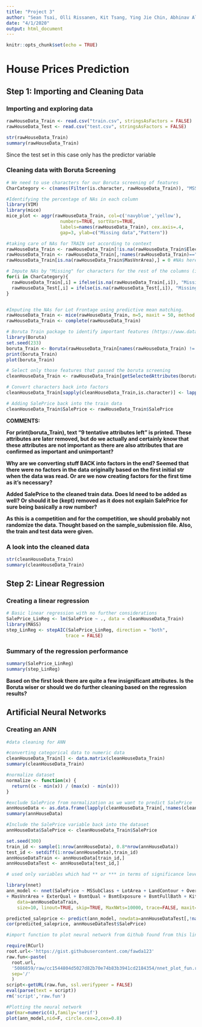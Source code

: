 ```yaml
---
title: "Project 3"
author: "Sean Tsai, Olli Rissanen, Kit Tsang, Ying Jie Chin, Abhinav Alluri"
date: "4/1/2020"
output: html_document
---
```


```r
knitr::opts_chunk$set(echo = TRUE)
```

# House Prices Prediction

## Step 1: Importing and Cleaning Data

### Importing and exploring data

```r
rawHouseData_Train <- read.csv("train.csv", stringsAsFactors = FALSE)
rawHouseData_Test <- read.csv("test.csv", stringsAsFactors = FALSE)

str(rawHouseData_Train)
summary(rawHouseData_Train)
```

Since the test set in this case only has the predictor variable

### Cleaning data with Boruta Screening

```r
# We need to use characters for our Boruta screening of features
CharCategory <- c(names(Filter(is.character, rawHouseData_Train)), "MSSubClass")

#Identifying the percentage of NAs in each column
library(VIM)
library(mice)
mice_plot <- aggr(rawHouseData_Train, col=c('navyblue','yellow'),
                    numbers=TRUE, sortVars=TRUE,
                    labels=names(rawHouseData_Train), cex.axis=.4,
                    gap=3, ylab=c("Missing data","Pattern"))

#taking care of NAs for TRAIN set according to context
rawHouseData_Train <- rawHouseData_Train[!is.na(rawHouseData_Train$Electrical),] #dropped na;only 1 missing observation
rawHouseData_Train <- rawHouseData_Train[,!names(rawHouseData_Train)=="GarageYrBlt"] #drop GarageYrBlt column;we have many other garage variables, and imputation of year = 0 might affect the regression
rawHouseData_Train[is.na(rawHouseData_Train$MasVnrArea),] = 0 #NAs here mean that there is no Masonry veneer so area = 0

# Impute NAs by "Missing" for characters for the rest of the columns (i.e. PoolQC,MiscFeature,Alley etc) where NA = none
for(i in CharCategory){
  rawHouseData_Train[,i] = ifelse(is.na(rawHouseData_Train[,i]), "Missing", rawHouseData_Train[,i])
  rawHouseData_Test[,i] = ifelse(is.na(rawHouseData_Test[,i]), "Missing", rawHouseData_Test[,i])
}


#Imputing the NAs for Lot Frontage using predictive mean matching. 
rawHouseData_Train <- mice(rawHouseData_Train, m=5, maxit = 50, method = 'pmm', seed = 100)
rawHouseData_Train <- complete(rawHouseData_Train)

# Boruta Train package to identify important features (https://www.datacamp.com/community/tutorials/feature-selection-R-boruta)
library(Boruta)
set.seed(233)
boruta_Train <- Boruta(rawHouseData_Train[names(rawHouseData_Train) != "Id" & names(rawHouseData_Train) != "SalePrice" ], rawHouseData_Train$SalePrice ,  doTrace = 2)
print(boruta_Train)
plot(boruta_Train)

# Select only those features that passed the boruta screening
cleanHouseData_Train <- rawHouseData_Train[getSelectedAttributes(boruta_Train, withTentative = F)]

# Convert characters back into factors
cleanHouseData_Train[sapply(cleanHouseData_Train,is.character)] <- lapply(cleanHouseData_Train[sapply(cleanHouseData_Train,is.character)], as.factor)

# Adding SalePrice back into the train data
cleanHouseData_Train$SalePrice <- rawHouseData_Train$SalePrice

```

**COMMENTS:**

**For print(boruta_Train), text "9 tentative attributes left" is printed. These attributes are later removed, but do we actually and certainly know that these attributes are not important as there are also attributes that are confirmed as important and unimportant?**

**Why are we converting stuff BACK into factors in the end? Seemed that there were no factors in the data originally based on the first initial str when the data was read. Or are we now creating factors for the first time as it's necessary?** 

**Added SalePrice to the cleaned train data. Does Id need to be added as well? Or should it be (kept) removed as it does not explain SalePrice for sure being basically a row number?**

**As this is a competition and for the competition, we should probably not randomize the data. Thought based on the sample_submission file. Also, the train and test data were given.**

### A look into the cleaned data

```r
str(cleanHouseData_Train)
summary(cleanHouseData_Train)
```

## Step 2: Linear Regression

### Creating a linear regression

```r
# Basic linear regression with no further considerations
SalePrice_LinReg <- lm(SalePrice ~ ., data = cleanHouseData_Train)
library(MASS)
step_LinReg <- stepAIC(SalePrice_LinReg, direction = "both", 
                      trace = FALSE)
```

### Summary of the regression performance

```r
summary(SalePrice_LinReg)
summary(step_LinReg)
```

**Based on the first look there are quite a few insignificant attributes. Is the Boruta wiser or should we do further cleaning based on the regression results?**


## Artificial Neural Networks

### Creating an ANN

```r
#data cleaning for ANN

#converting categorical data to numeric data
cleanHouseData_Train[] <- data.matrix(cleanHouseData_Train)
summary(cleanHouseData_Train)

#normalize dataset
normalize <- function(x) { 
  return((x - min(x)) / (max(x) - min(x)))
}

#exclude SalePrice from normalization as we want to predict SalePrice
annHouseData <- as.data.frame(lapply(cleanHouseData_Train[,!names(cleanHouseData_Train) == "SalePrice"], normalize))
summary(annHouseData)

#Include the SalePrice variable back into the dataset
annHouseData$SalePrice <- cleanHouseData_Train$SalePrice

set.seed(300)
train_id <- sample(1:nrow(annHouseData), 0.8*nrow(annHouseData))
test_id <- setdiff(1:nrow(annHouseData),train_id)
annHouseDataTrain <- annHouseData[train_id,]
annHouseDataTest <- annHouseData[test_id,]

# used only variables which had ** or *** in terms of significance level from the original lm model. When I used ony variables with *** significance level, the accuracy was 0.8568247. When I used only variables with *, ** and ***, the accuracy was at 0.8646189. The best accuracy of 0.8807884 was obtained when I used variables with only ** and ***

library(nnet)
ann_model <- nnet(SalePrice ~ MSSubClass + LotArea + LandContour + OverallQual + OverallCond + MasVnrType
+ MasVnrArea + ExterQual + BsmtQual + BsmtExposure + BsmtFullBath + KitchenAbvGr + KitchenQual + TotRmsAbvGrd + Functional + Fireplaces + GarageCars + SaleCondition,
    data=annHouseDataTrain,
    size=10, linout=TRUE, skip=TRUE, MaxNWts=10000, trace=FALSE, maxit=100)

predicted_saleprice <- predict(ann_model, newdata=annHouseDataTest[,!names(annHouseDataTest)=="SalePrice"])
cor(predicted_saleprice, annHouseDataTest$SalePrice)

#import function to plot neural network from Github found from this link: https://beckmw.wordpress.com/2013/03/04/visualizing-neural-networks-from-the-nnet-package/

require(RCurl)
root.url<-'https://gist.githubusercontent.com/fawda123'
raw.fun<-paste(
  root.url,
  '5086859/raw/cc1544804d5027d82b70e74b83b3941cd2184354/nnet_plot_fun.r',
  sep='/'
  )
script<-getURL(raw.fun, ssl.verifypeer = FALSE)
eval(parse(text = script))
rm('script','raw.fun')

#Plotting the neural network
par(mar=numeric(4),family='serif')
plot(ann_model,nid=F, circle.cex=2,cex=0.8)

```
